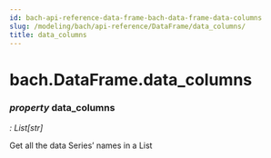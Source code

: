 ```yaml
---
id: bach-api-reference-data-frame-bach-data-frame-data-columns
slug: /modeling/bach/api-reference/DataFrame/data_columns/
title: data_columns
---
```


# bach.DataFrame.data_columns

<div className="property">

### <span className="type-annotation"><em>property </em></span> <span className="name">data_columns</span>

<span className="type-annotation"><em>

: List[str]

</em></span> 


<div className="content">

Get all the data Series’ names in a List


</div>


</div>
